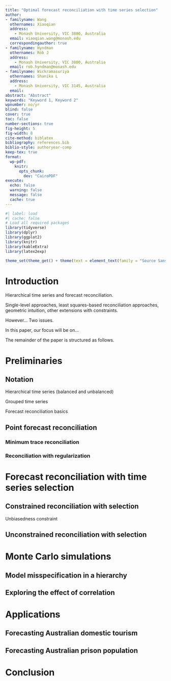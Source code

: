 ```yaml
---
title: "Optimal forecast reconciliation with time series selection"
author:
- familyname: Wang
  othernames: Xiaoqian
  address:
    - Monash University, VIC 3800, Australia
  email: xiaoqian.wang@monash.edu
  correspondingauthor: true
- familyname: Hyndman
  othernames: Rob J
  address:
    - Monash University, VIC 3800, Australia
  email: rob.hyndman@monash.edu
- familyname: Wickramasuriya
  othernames: Shanika L
  address:
    - Monash University, VIC 3145, Australia
  email: 
abstract: "Abstract"
keywords: "Keyword 1, Keyword 2"
wpnumber: no/yr
blind: false
cover: true
toc: false
number-sections: true
fig-height: 5
fig-width: 8
cite-method: biblatex
bibliography: references.bib
biblio-style: authoryear-comp
keep-tex: true
format:
  wp-pdf:
    knitr:
      opts_chunk:
        dev: "CairoPDF"
execute:
  echo: false
  warning: false
  message: false
  cache: true
---
```


```r
#| label: load
#| cache: false
# Load all required packages
library(tidyverse)
library(dplyr)
library(ggplot2)
library(knitr)
library(kableExtra)
library(latex2exp)

theme_set(theme_get() + theme(text = element_text(family = "Source Sans Pro")))
```

# Introduction {#sec-introduction}

Hierarchical time series and forecast reconciliation.

Single-level approaches, least squares-based reconciliation approaches, geometric intuition, other extensions with constraints.

However... Two issues.

In this paper, our focus will be on...

The remainder of the paper is structured as follows.

# Preliminaries {#sec-preliminaries}

## Notation

Hierarchical time series (balanced and unbalanced)

Grouped time series

Forecast reconciliation basics

## Point forecast reconciliation

### Minimum trace reconciliation

### Reconciliation with regularization

# Forecast reconciliation with time series selection {#sec-methodology}

## Constrained reconciliation with selection

Unbiasedness constraint

## Unconstrained reconciliation with selection

# Monte Carlo simulations {#sec-simulations}

## Model misspecification in a hierarchy

## Exploring the effect of correlation

# Applications {#sec-applications}

## Forecasting Australian domestic tourism

## Forecasting Australian prison population

# Conclusion {#sec-conclusion}

\textbf{\large{Acknowledgement}}
